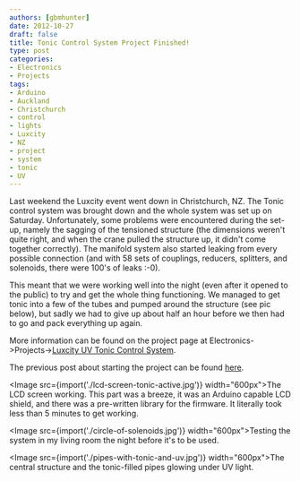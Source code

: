 ```yaml
---
authors: [gbmhunter]
date: 2012-10-27
draft: false
title: Tonic Control System Project Finished!
type: post
categories:
- Electronics
- Projects
tags:
- Arduino
- Auckland
- Christchurch
- control
- lights
- Luxcity
- NZ
- project
- system
- tonic
- UV
---
```



Last weekend the Luxcity event went down in Christchurch, NZ. The Tonic control system was brought down and the whole system was set up on Saturday. Unfortunately, some problems were encountered during the set-up, namely the sagging of the tensioned structure (the dimensions weren't quite right, and when the crane pulled the structure up, it didn't come together correctly). The manifold system also started leaking from every possible connection (and with 58 sets of couplings, reducers, splitters, and solenoids, there were 100's of leaks :-0).

This meant that we were working well into the night (even after it opened to the public) to try and get the whole thing functioning. We managed to get tonic into a few of the tubes and pumped around the structure (see pic below), but sadly we had to give up about half an hour before we then had to go and pack everything up again.

More information can be found on the project page at Electronics->Projects->[Luxcity UV Tonic Control System](/electronics/projects/luxcity-uv-tonic-control-system).

The previous post about starting the project can be found [here](/blog/2012/10-12-luxcity-uv-tonic-project-started/index.mdx).

<Image src={import('./lcd-screen-tonic-active.jpg')} width="600px">The LCD screen working. This part was a breeze, it was an Arduino capable LCD shield, and there was a pre-written library for the firmware. It literally took less than 5 minutes to get working.</Image>

<Image src={import('./circle-of-solenoids.jpg')} width="600px">Testing the system in my living room the night before it's to be used.</Image>

<Image src={import('./pipes-with-tonic-and-uv.jpg')} width="600px">The central structure and the tonic-filled pipes glowing under UV light.</Image>
